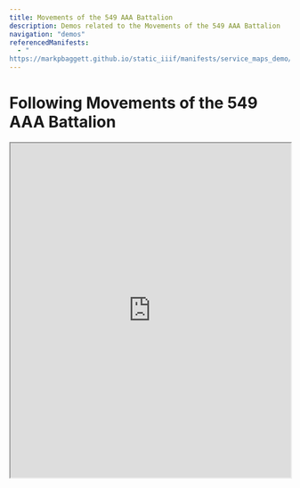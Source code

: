 ```yaml
---
title: Movements of the 549 AAA Battalion
description: Demos related to the Movements of the 549 AAA Battalion
navigation: "demos"
referencedManifests:
  - "
https://markpbaggett.github.io/static_iiif/manifests/service_maps_demo/service_maps_0122.json"
---
```


# Following Movements of the 549 AAA Battalion

<iframe
  src="https://www.exhibit.so/exhibits/1LfEuZuSsYY4SSvLEY5B?embedded=true"
  width="100%"
  height="600"
  allow="fullscreen"
  allow="autoplay"
  style={{ border: "solid" }}>
</iframe>
